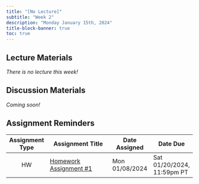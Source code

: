 ```yaml
---
title: "[No Lecture]"
subtitle: "Week 2"
description: "Monday January 15th, 2024"
title-block-banner: true
toc: true
---
```


## Lecture Materials

*There is no lecture this week!*

## Discussion Materials

*Coming soon!*

## Assignment Reminders

| Assignment Type | Assignment Title                                                                  | Date Assigned  | Date Due                   |
|:---------------:|------------------------------------------------------------------------|----------------|----------------------------|
| HW              | [Homework Assignment #1](../assignments/HW1.qmd)                       | Mon 01/08/2024 | Sat 01/20/2024, 11:59pm PT | 
